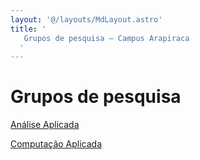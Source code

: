```yaml
---
layout: '@/layouts/MdLayout.astro'
title: '
   Grupos de pesquisa — Campus Arapiraca
  '
---
```




Grupos de pesquisa
==================










[Análise Aplicada](http://dgp.cnpq.br/dgp/espelhogrupo/6801176376654796)


[Computação Aplicada](http://dgp.cnpq.br/dgp/espelhogrupo/3477129116119686)












